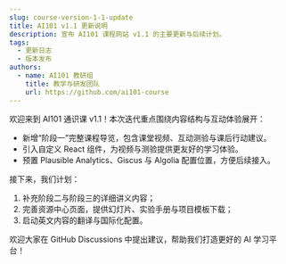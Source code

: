 ```yaml
---
slug: course-version-1-1-update
title: AI101 v1.1 更新说明
description: 宣布 AI101 课程网站 v1.1 的主要更新与后续计划。
tags:
  - 更新日志
  - 版本发布
authors:
  - name: AI101 教研组
    title: 教学与研发团队
    url: https://github.com/ai101-course
---
```


欢迎来到 AI101 通识课 v1.1！本次迭代重点围绕内容结构与互动体验展开：

- 新增“阶段一”完整课程导览，包含课堂视频、互动测验与课后行动建议。
- 引入自定义 React 组件，为视频与测验提供更友好的学习体验。
- 预置 Plausible Analytics、Giscus 与 Algolia 配置位置，方便后续接入。

接下来，我们计划：

1. 补充阶段二与阶段三的详细讲义内容；
2. 完善资源中心页面，提供幻灯片、实验手册与项目模板下载；
3. 启动英文内容的翻译与国际化配置。

欢迎大家在 GitHub Discussions 中提出建议，帮助我们打造更好的 AI 学习平台！
